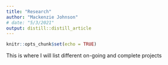 ```yaml
---
title: "Research"
author: "Mackenzie Johnson"
# date: "5/3/2021"
output: distill::distill_article
---
```


```r
knitr::opts_chunk$set(echo = TRUE)
```

This is where I will list different on-going and complete projects

